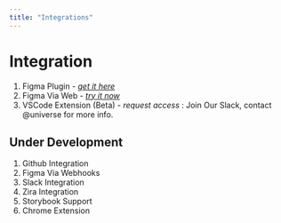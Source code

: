```yaml
---
title: "Integrations"
---
```


# Integration

1. Figma Plugin - [_get it here_](https://grida.co/assistant)
2. Figma Via Web - [_try it now_](https://code.grida.co/)
3. VSCode Extension (Beta) - _request access_ : Join Our Slack, contact @universe for more info.

## Under Development

1. Github Integration
2. Figma Via Webhooks
3. Slack Integration
4. Zira Integration
5. Storybook Support
6. Chrome Extension
